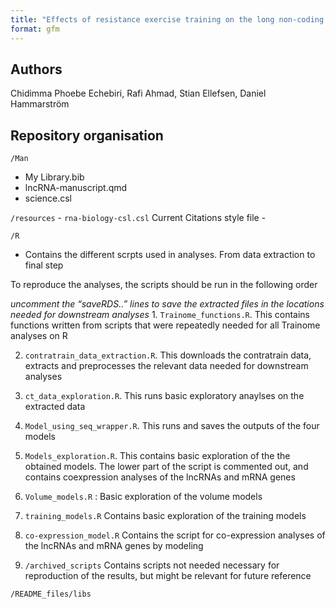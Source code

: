 ```yaml
---
title: "Effects of resistance exercise training on the long non-coding RNA landscape in young individuals"
format: gfm
---
```




## Authors
Chidimma Phoebe Echebiri, Rafi Ahmad, Stian Ellefsen, Daniel Hammarstr&ouml;m




## Repository organisation
`/Man`


- My Library.bib 
- lncRNA-manuscript.qmd
- science.csl

`/resources`
- `rna-biology-csl.csl` Current Citations style file
- 


`/R`

- Contains the different scrpts used in analyses. From data extraction to final step

To reproduce the analyses, the scripts should be run in the following order

 *uncomment the "saveRDS.." lines to save the extracted files in the locations needed for downstream analyses*
1. `Trainome_functions.R`. This contains functions written from scripts that were repeatedly needed for all Trainome analyses on R

2. `contratrain_data_extraction.R`. This downloads the contratrain data, extracts and preprocesses the relevant data needed for downstream analyses

3. `ct_data_exploration.R`. This runs basic exploratory anaylses on the extracted data

4. `Model_using_seq_wrapper.R`. This runs and saves the outputs of the four models

5. `Models_exploration.R`. This contains basic exploration of the the obtained models. The lower part of the script is commented out, and contains coexpression analyses of the lncRNAs and mRNA genes

6. ` Volume_models.R` : Basic exploration of the volume models

7. `training_models.R` Contains basic exploration of the training models

8. `co-expression_model.R` Contains the script for co-expression analyses of the lncRNAs and mRNA genes by modeling


9. `/archived_scripts` Contains scripts not needed necessary for reproduction of the results, but might be relevant for future reference


`/README_files/libs`
